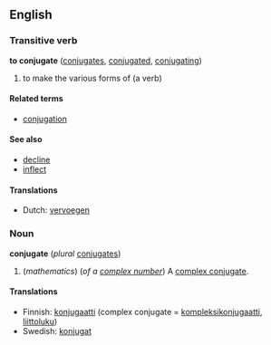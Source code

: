 ==English==
===Transitive verb===
'''to conjugate''' ([[conjugates]], [[conjugated]], [[conjugating]])

# to make the various forms of (a verb)

====Related terms====
*[[conjugation]]

====See also====
*[[decline]]
*[[inflect]]

====Translations====
*Dutch: [[vervoegen]]


===Noun===
'''conjugate''' (''plural'' [[conjugates]])

#(''mathematics'') (''of a [[complex number]]'') A [[complex conjugate]].

====Translations====
*Finnish: [[konjugaatti]] (complex conjugate = [[kompleksikonjugaatti]], [[liittoluku]])
*Swedish: [[konjugat]]